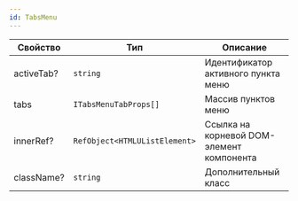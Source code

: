 ```yaml
---
id: TabsMenu
---
```


<!-- props:start -->
| Свойство   | Тип                           | Описание                                  |
| ---------- | ----------------------------- | ----------------------------------------- |
| activeTab? | `string`                      | Идентификатор активного пункта меню       |
| tabs       | `ITabsMenuTabProps[]`         | Массив пунктов меню                       |
| innerRef?  | `RefObject<HTMLUListElement>` | Ссылка на корневой DOM-элемент компонента |
| className? | `string`                      | Дополнительный класс                      |
<!-- props:end -->
